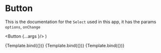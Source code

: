 
<Meta title="Common/Button" component={Button} />

# Button

This is the documentation for the `Select` used in this app, it has the params `options`, `onChange`

  <Button  {...args }/>
)

<Canvas>
  <Story name="Button/Normal" args={{disabled: false,children:"Next Step", onClick: action("clicked on normal")}}>
    {Template.bind({})}
  </Story>
  <Story name="Button/Disabled" args={{disabled: true,children:"Next Step" , onClick: action("clicked on disabled")}}>{Template.bind({})}</Story>
  <Story name="Button/Submit" args={{disabled: true,children:"Submit", onClick: action("clicked on submit")}}>{Template.bind({})}</Story>
</Canvas>
